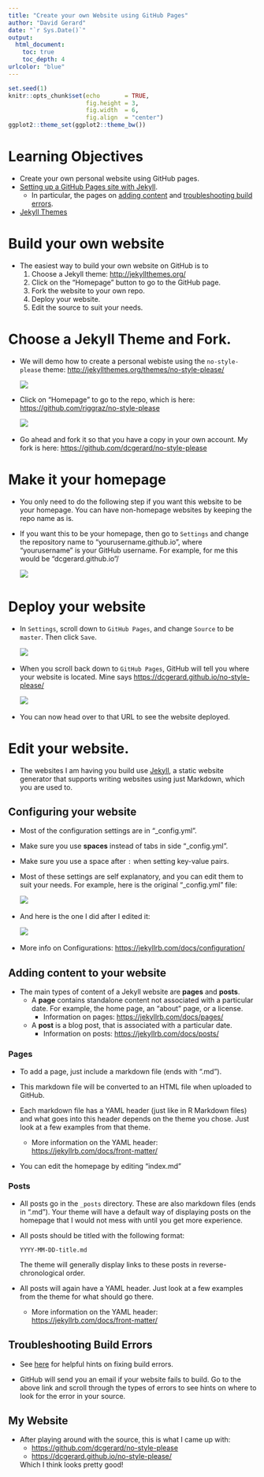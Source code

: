 ```yaml
---
title: "Create your own Website using GitHub Pages"
author: "David Gerard"
date: "`r Sys.Date()`"
output:  
  html_document:
    toc: true
    toc_depth: 4
urlcolor: "blue"
---
```



```r
set.seed(1)
knitr::opts_chunk$set(echo       = TRUE, 
                      fig.height = 3, 
                      fig.width  = 6,
                      fig.align  = "center")
ggplot2::theme_set(ggplot2::theme_bw())
```

# Learning Objectives

- Create your own personal website using GitHub pages.
- [Setting up a GitHub Pages site with Jekyll](https://docs.github.com/en/free-pro-team@latest/github/working-with-github-pages/setting-up-a-github-pages-site-with-jekyll).
  - In particular, the pages on [adding content](https://docs.github.com/en/free-pro-team@latest/github/working-with-github-pages/adding-content-to-your-github-pages-site-using-jekyll) and [troubleshooting build errors](https://docs.github.com/en/free-pro-team@latest/github/working-with-github-pages/troubleshooting-jekyll-build-errors-for-github-pages-sites).
- [Jekyll Themes](http://jekyllthemes.org/)

# Build your own website

- The easiest way to build your own website on GitHub is to 
  1. Choose a Jekyll theme: <http://jekyllthemes.org/>
  2. Click on the "Homepage" button to go to the GitHub page.
  3. Fork the website to your own repo.
  4. Deploy your website.
  5. Edit the source to suit your needs.
    
# Choose a Jekyll Theme and Fork.

- We will demo how to create a personal webiste using the `no-style-please` theme: <http://jekyllthemes.org/themes/no-style-please/>

  ![](./screenshots/theme1.png)\
    
- Click on "Homepage" to go to the repo, which is here: <https://github.com/riggraz/no-style-please>

  ![](./screenshots/theme2.png)\ 
    
- Go ahead and fork it so that you have a copy in your own account. My fork is here: <https://github.com/dcgerard/no-style-please>

# Make it your homepage

- You only need to do the following step if you want this website to be your homepage. You can have non-homepage websites by keeping the repo name as is.

- If you want this to be your homepage, then go to `Settings` and change the repository name to "yourusername.github.io", where "yourusername" is your GitHub username. For example, for me this would be "dcgerard.github.io"/
    
  ![](./screenshots/theme3.png)\     

# Deploy your website

- In `Settings`, scroll down to `GitHub Pages`, and change `Source` to be `master`. Then click `Save`.

  ![](./screenshots/theme4.png)\ 
    
- When you scroll back down to `GitHub Pages`, GitHub will tell you where your website is located. Mine says <https://dcgerard.github.io/no-style-please/>

  ![](./screenshots/theme5.png)\ 

- You can now head over to that URL to see the website deployed.

# Edit your website.

- The websites I am having you build use [Jekyll](https://jekyllrb.com/), a static website generator that supports writing websites using just Markdown, which you are used to.

## Configuring your website

- Most of the configuration settings are in "_config.yml". 

- Make sure you use **spaces** instead of tabs in side "_config.yml".

- Make sure you use a space after `:` when setting key-value pairs.

- Most of these settings are self explanatory, and you can edit them to suit your needs. For example, here is the original "_config.yml" file:

  ![](./screenshots/theme6.png)\ 
  
- And here is the one I did after I edited it:

  ![](./screenshots/theme7.png)\ 
  
- More info on Configurations: <https://jekyllrb.com/docs/configuration/>

## Adding content to your website

- The main types of content of a Jekyll website are **pages** and **posts**.
  - A **page** contains standalone content not associated with a particular date. For example, the home page, an "about" page, or a license.
    - Information on pages: <https://jekyllrb.com/docs/pages/>
  - A **post** is a blog post, that is associated with a particular date.
    - Information on posts: <https://jekyllrb.com/docs/posts/>

### Pages

- To add a page, just include a markdown file (ends with ".md").

- This markdown file will be converted to an HTML file when uploaded to GitHub.
    
- Each markdown file has a YAML header (just like in R Markdown files) and what goes into this header depends on the theme you chose. Just look at a few examples from that theme.
  - More information on the YAML header: <https://jekyllrb.com/docs/front-matter/>
    
- You can edit the homepage by editing "index.md"

### Posts

- All posts go in the `_posts` directory. These are also markdown files (ends in ".md"). Your theme will have a default way of displaying posts on the homepage that I would not mess with until you get more experience.

-   All posts should be titled with the following format:

    ```
    YYYY-MM-DD-title.md
    ```
    
    The theme will generally display links to these posts in reverse-chronological order.
    
- All posts will again have a YAML header. Just look at a few examples from the theme for what should go there.
  - More information on the YAML header: <https://jekyllrb.com/docs/front-matter/>

## Troubleshooting Build Errors

- See [here](https://docs.github.com/en/free-pro-team@latest/github/working-with-github-pages/troubleshooting-jekyll-build-errors-for-github-pages-sites) for helpful hints on fixing build errors.

- GitHub will send you an email if your website fails to build. Go to the above link and scroll through the types of errors to see hints on where to look for the error in your source.

## My Website

- After playing around with the source, this is what I came up with:
  - <https://github.com/dcgerard/no-style-please>
  - <https://dcgerard.github.io/no-style-please/>
  
  Which I think looks pretty good!
